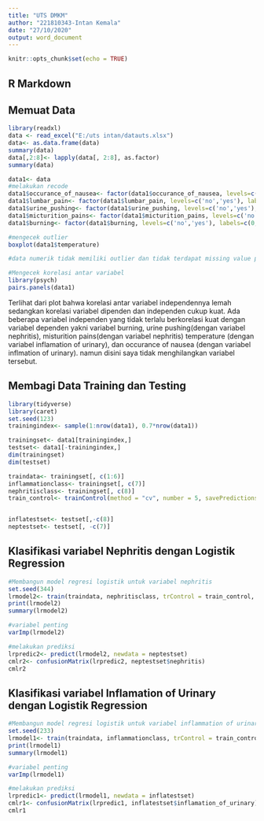 ---
title: "UTS DMKM"
author: "221810343-Intan Kemala"
date: "27/10/2020"
output: word_document
---

```{r setup, include=FALSE}
knitr::opts_chunk$set(echo = TRUE)
```

## R Markdown


## Memuat Data
```{r}
library(readxl)
data <- read_excel("E:/uts intan/datauts.xlsx")
data<- as.data.frame(data)
summary(data)
data[,2:8]<- lapply(data[, 2:8], as.factor)
summary(data)
```


```{r}
data1<- data
#melakukan recode
data1$occurance_of_nausea<- factor(data1$occurance_of_nausea, levels=c('no','yes'), labels=c(0,1))
data1$lumbar_pain<- factor(data1$lumbar_pain, levels=c('no','yes'), labels=c(0,1))
data1$urine_pushing<- factor(data1$urine_pushing, levels=c('no','yes'), labels=c(0,1))
data1$micturition_pains<- factor(data1$micturition_pains, levels=c('no','yes'), labels=c(0,1))
data1$burning<- factor(data1$burning, levels=c('no','yes'), labels=c(0,1))

#mengecek outlier
boxplot(data1$temperature)

#data numerik tidak memiliki outlier dan tidak terdapat missing value pada dataset
```


```{r}
#Mengecek korelasi antar variabel
library(psych)
pairs.panels(data1)
```

Terlihat dari plot bahwa korelasi antar variabel independennya lemah sedangkan korelasi variabel dipenden dan independen cukup kuat. 
Ada beberapa variabel independen yang tidak terlalu berkorelasi kuat dengan variabel dependen yakni variabel burning, 
urine pushing(dengan variabel nephritis), misturition pains(dengan variabel nephritis) temperature (dengan variabel inflamation of urinary), 
dan occurance of nausea (dengan variabel inflmation of urinary). 
namun disini saya tidak menghilangkan variabel tersebut.

## Membagi Data Training dan Testing

```{r}
library(tidyverse)
library(caret)
set.seed(123)
trainingindex<- sample(1:nrow(data1), 0.7*nrow(data1))

trainingset<- data1[trainingindex,]
testset<- data1[-trainingindex,]
dim(trainingset)
dim(testset)

traindata<- trainingset[, c(1:6)]
inflammationclass<- trainingset[, c(7)]
nephritisclass<- trainingset[, c(8)]
train_control<- trainControl(method = "cv", number = 5, savePredictions = "all", classProbs = T)


inflatestset<- testset[,-c(8)]
neptestset<- testset[, -c(7)]
```

## Klasifikasi variabel Nephritis dengan Logistik Regression

```{r}
#Membangun model regresi logistik untuk variabel nephritis
set.seed(344)
lrmodel2<- train(traindata, nephritisclass, trControl = train_control, method = "glm")
print(lrmodel2)
summary(lrmodel2)

#variabel penting
varImp(lrmodel2)

#melakukan prediksi
lrpredic2<- predict(lrmodel2, newdata = neptestset)
cmlr2<- confusionMatrix(lrpredic2, neptestset$nephritis)
cmlr2
```

## Klasifikasi variabel Inflamation of Urinary dengan Logistik Regression

```{r}
#Membangun model regresi logistik untuk variabel inflammation of urinary
set.seed(233)
lrmodel1<- train(traindata, inflammationclass, trControl = train_control, method = "glm")
print(lrmodel1)
summary(lrmodel1)

#variabel penting
varImp(lrmodel1)

#melakukan prediksi
lrpredic1<- predict(lrmodel1, newdata = inflatestset)
cmlr1<- confusionMatrix(lrpredic1, inflatestset$inflamation_of_urinary)
cmlr1
```
